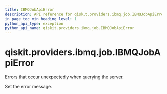 ```yaml
---
title: IBMQJobApiError
description: API reference for qiskit.providers.ibmq.job.IBMQJobApiError
in_page_toc_min_heading_level: 1
python_api_type: exception
python_api_name: qiskit.providers.ibmq.job.IBMQJobApiError
---
```


# qiskit.providers.ibmq.job.IBMQJobApiError

<Class id="qiskit.providers.ibmq.job.IBMQJobApiError" github="https://github.com/qiskit/qiskit-ibmq-provider/tree/stable/0.16/qiskit/providers/ibmq/job/exceptions.py" signature="IBMQJobApiError(*message)">
  Errors that occur unexpectedly when querying the server.

  Set the error message.
</Class>

